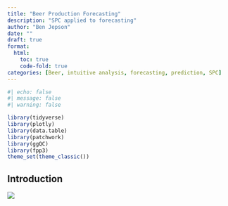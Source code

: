 ```yaml
---
title: "Beer Production Forecasting"
description: "SPC applied to forecasting"
author: "Ben Jepson"
date: ""
draft: true
format:
  html:
    toc: true
    code-fold: true
categories: [Beer, intuitive analysis, forecasting, prediction, SPC]
---
```


```r
#| echo: false
#| message: false
#| warning: false

library(tidyverse)
library(plotly)
library(data.table)
library(patchwork)
library(ggQC)
library(fpp3)
theme_set(theme_classic())
```

## Introduction




![](profile.jpg)
